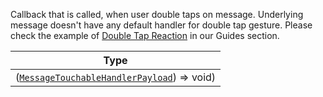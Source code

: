 Callback that is called, when user double taps on message. Underlying message doesn't have any default handler for double tap gesture.
Please check the example of [Double Tap Reaction](/reactnative/guides/message-customization#instagram-style-double-tap-reaction) in our Guides section.

| Type |
| - |
| ([`MessageTouchableHandlerPayload`](/reactnative/object-types/message-touchable-handler-payload)) => void) |
